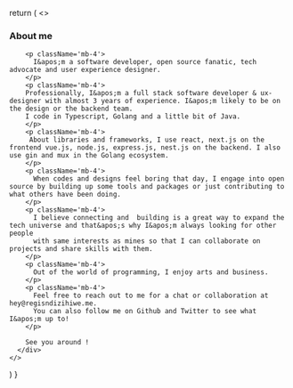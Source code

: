   return (
    <>
      <div className='text-bluish-200  flex flex-col gap-4'>
            <h3 className="text-bluish-100">About me</h3>

        <p className='mb-4'>
          I&apos;m a software developer, open source fanatic, tech advocate and user experience designer. 
        </p>
        <p className='mb-4'>
        Professionally, I&apos;m a full stack software developer & ux-designer with almost 3 years of experience. I&apos;m likely to be on the design or the backend team.
        I code in Typescript, Golang and a little bit of Java.
        </p>
        <p className='mb-4'>
         About libraries and frameworks, I use react, next.js on the frontend vue.js, node.js, express.js, nest.js on the backend. I also use gin and mux in the Golang ecosystem. 
        </p>
        <p className='mb-4'>
          When codes and designs feel boring that day, I engage into open source by building up some tools and packages or just contributing to what others have been doing.
        </p>
        <p className='mb-4'>
          I believe connecting and  building is a great way to expand the tech universe and that&apos;s why I&apos;m always looking for other people 
          with same interests as mines so that I can collaborate on projects and share skills with them.
        </p>
        <p className='mb-4'>
          Out of the world of programming, I enjoy arts and business.
        </p>
        <p className='mb-4'>
          Feel free to reach out to me for a chat or collaboration at hey@regisndizihiwe.me.
          You can also follow me on Github and Twitter to see what I&apos;m up to!
        </p>

        See you around !
      </div>
    </>
  )
}